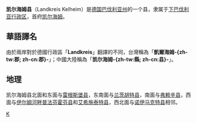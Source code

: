 {{noteTA
|T=zh-tw:凱爾海姆郡; zh-cn:凯尔海姆县;
|1=zh-tw:凱爾海姆; zh-cn:凯尔海姆;
|2=zh-tw:邦; zh-cn:联邦州;
|3=zh-tw:邦; zh-cn:州;
|4=zh-tw:郡; zh-cn:县;
|5=zh-tw:公里; zh-cn:千米;
|6=zh-tw:蘭休特; zh-cn:兰茨胡特;
}}
{{德国县级行政单位
| 县徽图 = Image:Wappen Landkreis Kelheim.svg
| 在德国内的位置图 = Image:Lage des Landkreises Kelheim in Deutschland.PNG
| 所属联邦州 = 巴伐利亚州
| 所属行政区 = 下巴伐利亚行政区
| 首府 = 凯尔海姆
| 面积 = 1065.97
| 人口 = 118,965
| 统计时间 = 2015年12月31日
| 人口密度 = 112
| 汽车牌号 = KEH, MAI, PAR, RID, ROL
| 下设城镇 = 5个市、19个镇
| 政府地址 = Schlossweg 3 <br />93309 Kelheim 
| 政府网站 = www.landkreis-kelheim.de
| 在州内的位置图 = Image:Bavaria_keh.png
|}}

'''凯尔海姆县'''（Landkreis Kelheim）是[[德国|德国]][[巴伐利亚州|巴伐利亚州]]的一个县，隶属于[[下巴伐利亚行政区|下巴伐利亚行政区]]，首府[[凯尔海姆|凯尔海姆]]。

== 華語譯名 ==
由於兩岸對於德國行政區「'''Landkreis'''」翻譯的不同，台灣稱為「'''凱爾海姆-{zh-tw:郡; zh-cn:郡}-'''」；中國大陸稱為「'''凯尔海姆-{zh-tw:縣; zh-cn:县}-'''」。

== 地理 ==
凯尔海姆县北面和东面与[[雷根斯堡县|雷根斯堡县]]，东南面与[[兰茨胡特县|兰茨胡特县]]，南面与[[弗赖辛县|弗赖辛县]]，西面与[[伊尔姆河畔普法芬霍芬县|伊尔姆河畔普法芬霍芬县]]和[[艾希施泰特县|艾希施泰特县]]，西北面与[[诺伊马克特县|诺伊马克特县]]相邻。

{{巴伐利亚州行政区划}}
{{Authority control}}

[[Category:巴伐利亚州行政区划|K]]